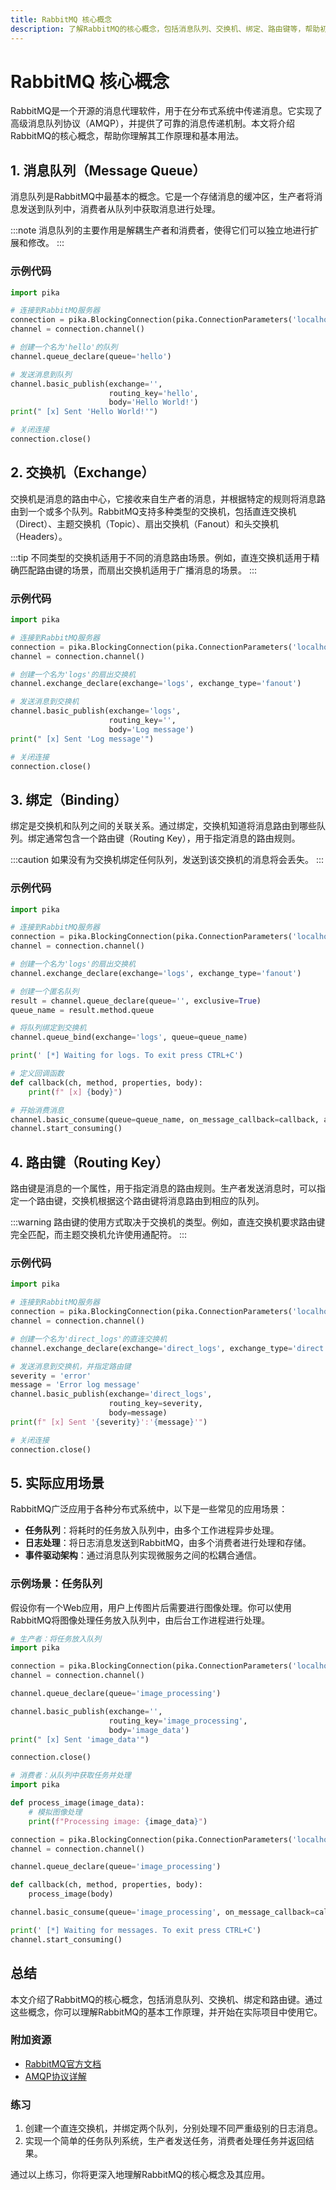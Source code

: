 ```yaml
---
title: RabbitMQ 核心概念
description: 了解RabbitMQ的核心概念，包括消息队列、交换机、绑定、路由键等，帮助初学者掌握RabbitMQ的基础知识。
---
```


# RabbitMQ 核心概念

RabbitMQ是一个开源的消息代理软件，用于在分布式系统中传递消息。它实现了高级消息队列协议（AMQP），并提供了可靠的消息传递机制。本文将介绍RabbitMQ的核心概念，帮助你理解其工作原理和基本用法。

## 1. 消息队列（Message Queue）

消息队列是RabbitMQ中最基本的概念。它是一个存储消息的缓冲区，生产者将消息发送到队列中，消费者从队列中获取消息进行处理。

:::note
消息队列的主要作用是解耦生产者和消费者，使得它们可以独立地进行扩展和修改。
:::

### 示例代码

```python
import pika

# 连接到RabbitMQ服务器
connection = pika.BlockingConnection(pika.ConnectionParameters('localhost'))
channel = connection.channel()

# 创建一个名为'hello'的队列
channel.queue_declare(queue='hello')

# 发送消息到队列
channel.basic_publish(exchange='',
                      routing_key='hello',
                      body='Hello World!')
print(" [x] Sent 'Hello World!'")

# 关闭连接
connection.close()
```

## 2. 交换机（Exchange）

交换机是消息的路由中心，它接收来自生产者的消息，并根据特定的规则将消息路由到一个或多个队列。RabbitMQ支持多种类型的交换机，包括直连交换机（Direct）、主题交换机（Topic）、扇出交换机（Fanout）和头交换机（Headers）。

:::tip
不同类型的交换机适用于不同的消息路由场景。例如，直连交换机适用于精确匹配路由键的场景，而扇出交换机适用于广播消息的场景。
:::

### 示例代码

```python
import pika

# 连接到RabbitMQ服务器
connection = pika.BlockingConnection(pika.ConnectionParameters('localhost'))
channel = connection.channel()

# 创建一个名为'logs'的扇出交换机
channel.exchange_declare(exchange='logs', exchange_type='fanout')

# 发送消息到交换机
channel.basic_publish(exchange='logs',
                      routing_key='',
                      body='Log message')
print(" [x] Sent 'Log message'")

# 关闭连接
connection.close()
```

## 3. 绑定（Binding）

绑定是交换机和队列之间的关联关系。通过绑定，交换机知道将消息路由到哪些队列。绑定通常包含一个路由键（Routing Key），用于指定消息的路由规则。

:::caution
如果没有为交换机绑定任何队列，发送到该交换机的消息将会丢失。
:::

### 示例代码

```python
import pika

# 连接到RabbitMQ服务器
connection = pika.BlockingConnection(pika.ConnectionParameters('localhost'))
channel = connection.channel()

# 创建一个名为'logs'的扇出交换机
channel.exchange_declare(exchange='logs', exchange_type='fanout')

# 创建一个匿名队列
result = channel.queue_declare(queue='', exclusive=True)
queue_name = result.method.queue

# 将队列绑定到交换机
channel.queue_bind(exchange='logs', queue=queue_name)

print(' [*] Waiting for logs. To exit press CTRL+C')

# 定义回调函数
def callback(ch, method, properties, body):
    print(f" [x] {body}")

# 开始消费消息
channel.basic_consume(queue=queue_name, on_message_callback=callback, auto_ack=True)
channel.start_consuming()
```

## 4. 路由键（Routing Key）

路由键是消息的一个属性，用于指定消息的路由规则。生产者发送消息时，可以指定一个路由键，交换机根据这个路由键将消息路由到相应的队列。

:::warning
路由键的使用方式取决于交换机的类型。例如，直连交换机要求路由键完全匹配，而主题交换机允许使用通配符。
:::

### 示例代码

```python
import pika

# 连接到RabbitMQ服务器
connection = pika.BlockingConnection(pika.ConnectionParameters('localhost'))
channel = connection.channel()

# 创建一个名为'direct_logs'的直连交换机
channel.exchange_declare(exchange='direct_logs', exchange_type='direct')

# 发送消息到交换机，并指定路由键
severity = 'error'
message = 'Error log message'
channel.basic_publish(exchange='direct_logs',
                      routing_key=severity,
                      body=message)
print(f" [x] Sent '{severity}':'{message}'")

# 关闭连接
connection.close()
```

## 5. 实际应用场景

RabbitMQ广泛应用于各种分布式系统中，以下是一些常见的应用场景：

- **任务队列**：将耗时的任务放入队列中，由多个工作进程异步处理。
- **日志处理**：将日志消息发送到RabbitMQ，由多个消费者进行处理和存储。
- **事件驱动架构**：通过消息队列实现微服务之间的松耦合通信。

### 示例场景：任务队列

假设你有一个Web应用，用户上传图片后需要进行图像处理。你可以使用RabbitMQ将图像处理任务放入队列中，由后台工作进程进行处理。

```python
# 生产者：将任务放入队列
import pika

connection = pika.BlockingConnection(pika.ConnectionParameters('localhost'))
channel = connection.channel()

channel.queue_declare(queue='image_processing')

channel.basic_publish(exchange='',
                      routing_key='image_processing',
                      body='image_data')
print(" [x] Sent 'image_data'")

connection.close()
```

```python
# 消费者：从队列中获取任务并处理
import pika

def process_image(image_data):
    # 模拟图像处理
    print(f"Processing image: {image_data}")

connection = pika.BlockingConnection(pika.ConnectionParameters('localhost'))
channel = connection.channel()

channel.queue_declare(queue='image_processing')

def callback(ch, method, properties, body):
    process_image(body)

channel.basic_consume(queue='image_processing', on_message_callback=callback, auto_ack=True)

print(' [*] Waiting for messages. To exit press CTRL+C')
channel.start_consuming()
```

## 总结

本文介绍了RabbitMQ的核心概念，包括消息队列、交换机、绑定和路由键。通过这些概念，你可以理解RabbitMQ的基本工作原理，并开始在实际项目中使用它。

### 附加资源

- [RabbitMQ官方文档](https://www.rabbitmq.com/documentation.html)
- [AMQP协议详解](https://www.amqp.org/)

### 练习

1. 创建一个直连交换机，并绑定两个队列，分别处理不同严重级别的日志消息。
2. 实现一个简单的任务队列系统，生产者发送任务，消费者处理任务并返回结果。

通过以上练习，你将更深入地理解RabbitMQ的核心概念及其应用。